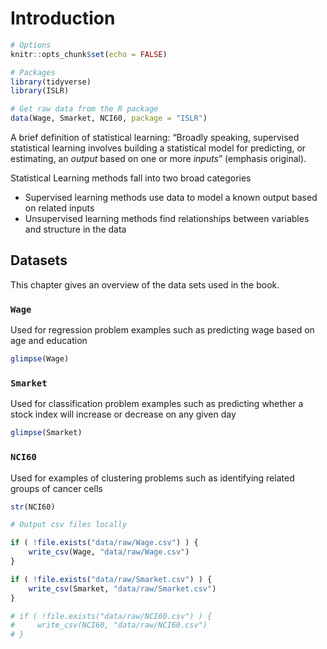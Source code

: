 # Introduction {#intro}

```r
# Options
knitr::opts_chunk$set(echo = FALSE)

# Packages
library(tidyverse)
library(ISLR)

# Get raw data from the R package
data(Wage, Smarket, NCI60, package = "ISLR")
```

A brief definition of statistical learning: "Broadly speaking, supervised statistical learning involves building a statistical model for predicting, or estimating, an *output* based on one or more *inputs*" (emphasis original). 

Statistical Learning methods fall into two broad categories

* Supervised learning methods use data to model a known output based on related inputs
* Unsupervised learning methods find relationships between variables and structure in the data

## Datasets 

This chapter gives an overview of the data sets used in the book.

### `Wage`

Used for regression problem examples such as predicting wage based on age and education

```r
glimpse(Wage)
```

### `Smarket`

Used for classification problem examples such as predicting whether a stock index will increase or decrease on any given day

```r
glimpse(Smarket)
```


### `NCI60` 

Used for examples of clustering problems such as identifying related groups of cancer cells

```r
str(NCI60)
```


```r
# Output csv files locally

if ( !file.exists("data/raw/Wage.csv") ) {
    write_csv(Wage, "data/raw/Wage.csv")
} 

if ( !file.exists("data/raw/Smarket.csv") ) {
    write_csv(Smarket, "data/raw/Smarket.csv")
} 

# if ( !file.exists("data/raw/NCI60.csv") ) {
#     write_csv(NCI60, "data/raw/NCI60.csv")
# } 
```

